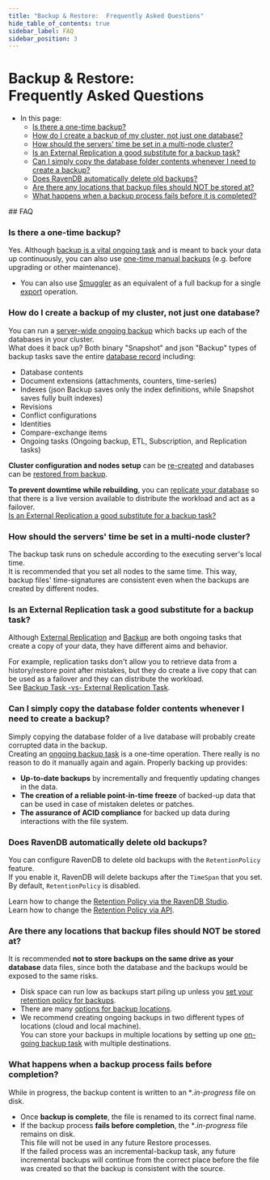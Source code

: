 ```yaml
---
title: "Backup & Restore:  Frequently Asked Questions"
hide_table_of_contents: true
sidebar_label: FAQ
sidebar_position: 3
---
```



# Backup & Restore: <br/> Frequently Asked Questions  
<Admonition type="note" title="Note">

* In this page:  
  * [Is there a one-time backup?](../../../../client-api/operations/maintenance/backup/faq.mdx#is-there-a-one-time-backup)  
  * [How do I create a backup of my cluster, not just one database?](../../../../client-api/operations/maintenance/backup/faq.mdx#how-do-i-create-a-backup-of-my-cluster-not-just-one-database)  
  * [How should the servers' time be set in a multi-node cluster?](../../../../client-api/operations/maintenance/backup/faq.mdx#how-should-the-servers-time-be-set-in-a-multi-node-cluster)  
  * [Is an External Replication a good substitute for a backup task?](../../../../client-api/operations/maintenance/backup/faq.mdx#is-an-external-replication-task-a-good-substitute-for-a-backup-task)  
  * [Can I simply copy the database folder contents whenever I need to create a backup?](../../../../client-api/operations/maintenance/backup/faq.mdx#can-i-simply-copy-the-database-folder-contents-whenever-i-need-to-create-a-backup)  
  * [Does RavenDB automatically delete old backups?](../../../../client-api/operations/maintenance/backup/faq.mdx#does-ravendb-automatically-delete-old-backups)  
  * [Are there any locations that backup files should NOT be stored at?](../../../../client-api/operations/maintenance/backup/faq.mdx#are-there-any-locations-that-backup-files-should-not-be-stored-at)  
  * [What happens when a backup process fails before it is completed?](../../../../client-api/operations/maintenance/backup/faq.mdx#what-happens-when-a-backup-process-fails-before-completion)  

</Admonition>
## FAQ

### Is there a one-time backup?

Yes. Although [backup is a vital ongoing task](../../../../studio/database/tasks/backup-task.mdx#periodic-backup-creation) and is meant to back your data up continuously, 
you can also use [one-time manual backups](../../../../studio/database/tasks/backup-task.mdx#manually-creating-one-time-backups) 
(e.g. before upgrading or other maintenance).  

* You can also use [Smuggler](../../../../client-api/smuggler/what-is-smuggler.mdx#what-is-smuggler) as an equivalent of a full backup for a single [export](../../../../client-api/smuggler/what-is-smuggler.mdx#export) operation.  
### How do I create a backup of my cluster, not just one database?  

You can run a [server-wide ongoing backup](../../../../studio/server/server-wide-backup.mdx) 
which backs up each of the databases in your cluster.  
What does it back up? Both binary "Snapshot" and json "Backup" types of backup tasks 
save the entire [database record](../../../../studio/database/settings/database-record.mdx) including: 

* Database contents
* Document extensions (attachments, counters, time-series)
* Indexes (json Backup saves only the index definitions, while Snapshot saves fully built indexes)
* Revisions
* Conflict configurations
* Identities
* Compare-exchange items
* Ongoing tasks (Ongoing backup, ETL, Subscription, and Replication tasks)  

**Cluster configuration and nodes setup** can be [re-created](../../../../start/getting-started.mdx#installation--setup) 
and databases can be [restored from backup](../../../../studio/server/databases/create-new-database/from-backup.mdx).  

**To prevent downtime while rebuilding**, you can [replicate your database](../../../../studio/database/tasks/ongoing-tasks/hub-sink-replication/overview.mdx) 
so that there is a live version available to distribute the workload and act as a failover.  
[Is an External Replication a good substitute for a backup task?](../../../../client-api/operations/maintenance/backup/faq.mdx#is-an-external-replication-task-a-good-substitute-for-a-backup-task)  
### How should the servers' time be set in a multi-node cluster?

The backup task runs on schedule according to the executing server's local time.  
It is recommended that you set all nodes to the same time. This way, backup files' time-signatures are consistent even when the backups are created by different nodes.  
### Is an External Replication task a good substitute for a backup task?  

Although [External Replication](../../../../studio/database/tasks/ongoing-tasks/external-replication-task.mdx) 
and [Backup](../../../../client-api/operations/maintenance/backup/backup-overview.mdx) 
are both ongoing tasks that create a copy of your data, they have different aims and behavior.  

For example, replication tasks don't allow you to retrieve data from a history/restore point after mistakes, 
but they do create a live copy that can be used as a failover and they can distribute the workload.  
See [Backup Task -vs- External Replication Task](../../../../studio/database/tasks/backup-task.mdx#backup-task--vs--replication-task).  
### Can I simply copy the database folder contents whenever I need to create a backup?  

Simply copying the database folder of a live database will probably create corrupted data in the backup.  
Creating an [ongoing backup task](../../../../client-api/operations/maintenance/backup/backup-overview.mdx) is a one-time operation. 
There really is no reason to do it manually again and again. Properly backing up provides: 

* **Up-to-date backups** by incrementally and frequently updating changes in the data.  
* **The creation of a reliable point-in-time freeze** of backed-up data that can be used in case of mistaken deletes or patches.  
* **The assurance of ACID compliance** for backed up data during interactions with the file system.  
### Does RavenDB automatically delete old backups?  

You can configure RavenDB to delete old backups with the `RetentionPolicy` feature.  
If you enable it, RavenDB will delete backups after the `TimeSpan` that you set.  
By default, `RetentionPolicy` is disabled.  

Learn how to change the [Retention Policy via the RavenDB Studio](../../../../studio/database/tasks/backup-task.mdx#retention-policy).  
Learn how to change the [Retention Policy via API](../../../../client-api/operations/maintenance/backup/backup-overview.mdx#backup-retention-policy).
### Are there any locations that backup files should NOT be stored at?  

It is recommended **not to store backups on the same drive as your database** data files, 
since both the database and the backups would be exposed to the same risks.  

* Disk space can run low as backups start piling up unless you [set your retention policy for backups](../../../../client-api/operations/maintenance/backup/faq.mdx#does-ravendb-automatically-delete-old-backups).
* There are many [options for backup locations](../../../../studio/database/tasks/backup-task.mdx#destination).  
* We recommend creating ongoing backups in two different types of locations (cloud and local machine).  
  You can store your backups in multiple locations by setting up one [on-going backup task](../../../../studio/database/tasks/ongoing-tasks/backup-task.mdx#backup-task)
  with multiple destinations.  
### What happens when a backup process fails before completion?  

While in progress, the backup content is written to an **.in-progress* file on disk.  

* Once **backup is complete**, the file is renamed to its correct final name.  
* If the backup process **fails before completion**, the **.in-progress* file remains on disk.  
  This file will not be used in any future Restore processes.  
  If the failed process was an incremental-backup task, any future incremental backups will 
  continue from the correct place before the file was created so that the backup is consistent with the source.  



